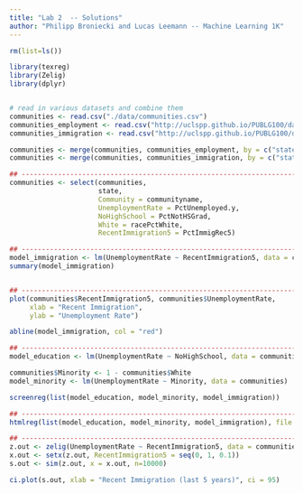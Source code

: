 ```yaml
---
title: "Lab 2  -- Solutions"
author: "Philipp Broniecki and Lucas Leemann -- Machine Learning 1K"
---
```



```r
rm(list=ls())

library(texreg)
library(Zelig)
library(dplyr)


# read in various datasets and combine them 
communities <- read.csv("./data/communities.csv")
communities_employment <- read.csv("http://uclspp.github.io/PUBLG100/data/communities_employment.csv")
communities_immigration <- read.csv("http://uclspp.github.io/PUBLG100/data/communities_immig.csv")

```


```r
communities <- merge(communities, communities_employment, by = c("state", "communityname"))
communities <- merge(communities, communities_immigration, by = c("state", "communityname"))
```


```r
## ------------------------------------------------------------------------
communities <- select(communities, 
                      state, 
                      Community = communityname, 
                      UnemploymentRate = PctUnemployed.y, 
                      NoHighSchool = PctNotHSGrad,
                      White = racePctWhite,
                      RecentImmigration5 = PctImmigRec5)

## ------------------------------------------------------------------------
model_immigration <- lm(UnemploymentRate ~ RecentImmigration5, data = communities)
summary(model_immigration)


## ------------------------------------------------------------------------
plot(communities$RecentImmigration5, communities$UnemploymentRate,
     xlab = "Recent Immigration",
     ylab = "Unemployment Rate")

abline(model_immigration, col = "red")

## ------------------------------------------------------------------------
model_education <- lm(UnemploymentRate ~ NoHighSchool, data = communities)

communities$Minority <- 1 - communities$White
model_minority <- lm(UnemploymentRate ~ Minority, data = communities)

screenreg(list(model_education, model_minority, model_immigration))

## ------------------------------------------------------------------------
htmlreg(list(model_education, model_minority, model_immigration), file = "solutions_Lab2_model_comparison.doc")

## ------------------------------------------------------------------------
z.out <- zelig(UnemploymentRate ~ RecentImmigration5, data = communities, model = "ls")
x.out <- setx(z.out, RecentImmigration5 = seq(0, 1, 0.1))
s.out <- sim(z.out, x = x.out, n=10000)

ci.plot(s.out, xlab = "Recent Immigration (last 5 years)", ci = 95)

```
